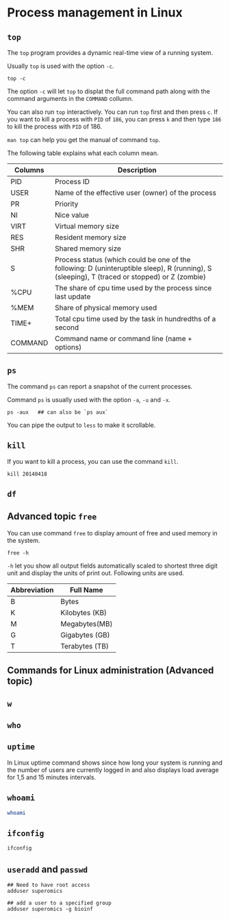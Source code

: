 # Process management in Linux

## `top`

The `top` program provides a dynamic real-time view of a running system.

Usually `top` is used with the option `-c`.

```
top -c
```

The option `-c` will let `top` to displat the full command path along with the command arguments in the `COMMAND` collumn. 

You can also run `top` interactively. You can run `top` first and then press `c`. If you want to kill a process with `PID` of `186`, you can press `k` and then type `186` to kill the process with `PID` of 186.  

`man top` can help you get the manual of command `top`. 

The following table explains what each column mean. 

| Columns | Description                                                                                                                                     |
|---------|-------------------------------------------------------------------------------------------------------------------------------------------------|
| PID     | Process ID                                                                                                                                      |
| USER    | Name of the effective user (owner) of the process                                                                                               |
| PR      | Priority                                                                                                                                        |
| NI      | Nice value                                                                                                                                      |
| VIRT    |  Virtual memory size                                                                                                                            |
| RES     |  Resident memory size                                                                                                                           |
| SHR     | Shared memory size                                                                                                                              |
| S       | Process status (which could be one of the following: D (uninteruptible   sleep), R (running), S (sleeping), T (traced or stopped) or Z (zombie) |
| %CPU    |  The share of cpu time used by the   process since last update                                                                                  |
| %MEM    |  Share of   physical memory used                                                                                                                |
| TIME+   | Total cpu time used by the task in hundredths of a second                                                                                       |
| COMMAND |  Command name or command line (name   + options)                                                                                                |


## `ps`

The command `ps` can report a snapshot of the current processes. 

Command `ps` is usually used with the option `-a`, `-u` and `-x`.

```
ps -aux   ## can also be `ps aux`
```

You can pipe the output to `less` to make it scrollable.

## `kill`

If you want to kill a process, you can use the command `kill`. 

```
kill 20140418
```

## `df`

## Advanced topic `free`

You can use command `free` to display amount of free and used memory in the system. 

```
free -h
```

`-h` let you show all output fields automatically scaled  to  shortest  three  digit unit and display the units of print out.  Following units are used.

| Abbreviation | Full Name      |
|--------------|----------------|
| B            | Bytes          |
| K            | Kilobytes (KB) |
| M            | Megabytes(MB)  |
| G            | Gigabytes (GB) |
| T            | Terabytes (TB) |




## Commands for Linux administration (Advanced topic)

## `w`

## `who`

## `uptime`

In Linux uptime command shows since how long your system is running and the number of users are currently logged in and also displays load average for 1,5 and 15 minutes intervals.

## `whoami`

```sh
whoami
```

## `ifconfig`

```
ifconfig
```

## `useradd` and `passwd`

```
## Need to have root access
adduser superomics 

```

```
## add a user to a specified group
adduser superomics -g bioinf
```





